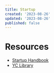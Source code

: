 ```yaml
---
title: Startup
created: '2023-08-26'
updated: '2023-08-26'
published: false
---
```


# Resources

-   [Startup Handbook](https://www.julian.com/guide/startup/intro)
-   [YC Library](https://www.ycombinator.com/library/search)
